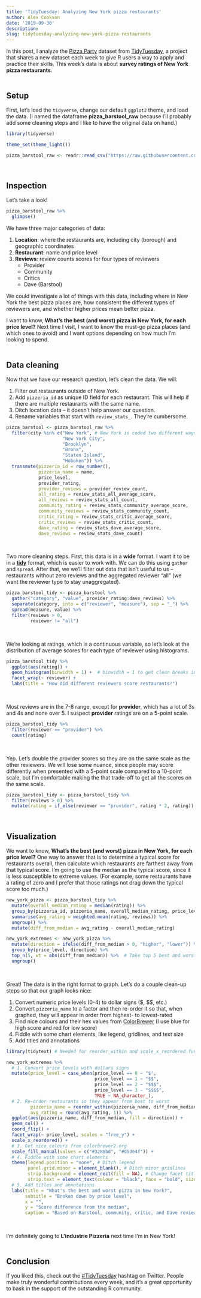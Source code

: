 ```yaml
---
title: 'TidyTuesday: Analyzing New York pizza restaurants'
author: Alex Cookson
date: '2019-09-30'
description: 
slug: tidytuesday-analyzing-new-york-pizza-restaurants
---
```



In this post, I analyze the [Pizza Party](https://github.com/rfordatascience/tidytuesday/tree/master/data/2019/2019-10-01) dataset from [TidyTuesday](https://github.com/rfordatascience/tidytuesday), a project that shares a new dataset each week to give R users a way to apply and practice their skills. This week's data is about **survey ratings of New York pizza restaurants**.  
\  

## Setup

First, let's load the `tidyverse`, change our default `ggplot2` theme, and load the data. (I named the dataframe **pizza_barstool_raw** because I'll probably add some cleaning steps and I like to have the original data on hand.)

```r
library(tidyverse)

theme_set(theme_light())

pizza_barstool_raw <- readr::read_csv("https://raw.githubusercontent.com/rfordatascience/tidytuesday/master/data/2019/2019-10-01/pizza_barstool.csv")
```  
\  

## Inspection

Let's take a look!

```r
pizza_barstool_raw %>%
  glimpse()
```


We have three major categories of data:

1. **Location**: where the restaurants are, including city (borough) and geographic coordinates
2. **Restaurant**: name and price level
3. **Reviews**: review counts scores for four types of reviewers
    + Provider
    + Community
    + Critics
    + Dave (Barstool)

We could investigate a lot of things with this data, including where in New York the best pizza places are, how consistent the different types of reviewers are, and whether higher prices mean better pizza.

I want to know, **What's the best (and worst) pizza in New York, for each price level?** Next time I visit, I want to know the must-go pizza places (and which ones to avoid) and I want options depending on how much I'm looking to spend.  
\    

## Data cleaning

Now that we have our research question, let's clean the data. We will:

1. Filter out restaurants outside of New York.
2. Add `pizzeria_id` as unique ID field for each restaurant. This will help if there are multiple restaurants with the same name.
3. Ditch location data -- it doesn't help answer our question.
4. Rename variables that start with `review_stats_`. They're cumbersome.

```r
pizza_barstool <- pizza_barstool_raw %>%
  filter(city %in% c("New York", # New York is coded two different ways
                     "New York City",
                     "Brooklyn",
                     "Bronx",
                     "Staten Island",
                     "Hoboken")) %>%
  transmute(pizzeria_id = row_number(),
            pizzeria_name = name,
            price_level,
            provider_rating,
            provider_reviews = provider_review_count,
            all_rating = review_stats_all_average_score,
            all_reviews = review_stats_all_count,
            community_rating = review_stats_community_average_score,
            community_reviews = review_stats_community_count,
            critic_rating = review_stats_critic_average_score,
            critic_reviews = review_stats_critic_count,
            dave_rating = review_stats_dave_average_score,
            dave_reviews = review_stats_dave_count)
```  
\  

Two more cleaning steps. First, this data is in a **wide** format. I want it to be in a [**tidy**](https://cran.r-project.org/web/packages/tidyr/vignettes/tidy-data.html) format, which is easier to work with. We can do this using `gather` and `spread`. After that, we we'll filter out data that isn't useful to us -- restaurants without zero reviews and the aggregated reviewer "all" (we want the reviewer type to stay unaggregated).

```r
pizza_barstool_tidy <- pizza_barstool %>%
  gather("category", "value", provider_rating:dave_reviews) %>%
  separate(category, into = c("reviewer", "measure"), sep = "_") %>%
  spread(measure, value) %>%
  filter(reviews > 0,
         reviewer != "all")
```  
\  

We're looking at ratings, which is a continuous variable, so let's look at the distribution of average scores for each type of reviewer using histograms.

```r
pizza_barstool_tidy %>%
  ggplot(aes(rating)) +
  geom_histogram(binwidth = 1) +  # binwidth = 1 to get clean breaks in histogram
  facet_wrap(~ reviewer) +
  labs(title = "How did different reviewers score restaurants?")
```  
\  

Most reviews are in the 7-8 range, except for **provider**, which has a lot of 3s and 4s and none over 5. I suspect **provider** ratings are on a 5-point scale.

```r
pizza_barstool_tidy %>%
  filter(reviewer == "provider") %>%
  count(rating)
```  
\  

Yep. Let's double the provider scores so they are on the same scale as the other reviewers. We will lose some nuance, since people may score differently when presented with a 5-point scale compared to a 10-point scale, but I'm comfortable making the that trade-off to get all the scores on the same scale.

```r
pizza_barstool_tidy <- pizza_barstool_tidy %>%
  filter(reviews > 0) %>%
  mutate(rating = if_else(reviewer == "provider", rating * 2, rating))
```  
\  


## Visualization

We want to know, **What's the best (and worst) pizza in New York, for each price level?** One way to answer that is to determine a typical score for restaurants overall, then calculate which restaurants are farthest away from that typical score. I'm going to use the median as the typical score, since it is less susceptible to extreme values. (For example, some restaurants have a rating of zero and I prefer that those ratings not drag down the typical score too much.)

```r
new_york_pizza <- pizza_barstool_tidy %>%
  mutate(overall_median_rating = median(rating)) %>%
  group_by(pizzeria_id, pizzeria_name, overall_median_rating, price_level) %>%
  summarise(avg_rating = weighted.mean(rating, reviews)) %>%
  ungroup() %>%
  mutate(diff_from_median = avg_rating - overall_median_rating)

new_york_extremes <- new_york_pizza %>%
  mutate(direction = ifelse(diff_from_median > 0, "higher", "lower")) %>%
  group_by(price_level, direction) %>%
  top_n(5, wt = abs(diff_from_median)) %>%  # Take top 5 best and worst
  ungroup()
```  
\  

Great! The data is in the right format to graph. Let's do a couple clean-up steps so that our graph looks nice:

1. Convert numeric price levels (0-4) to dollar signs ($, $$, etc.)
2. Convert `pizzeria_name` to a factor and then re-order it so that, when graphed, they will appear in order from highest- to lowest-rated
3. Find nice colours and their hex values from [ColorBrewer](http://colorbrewer2.org/#type=diverging&scheme=RdBu&n=3) (I use blue for high score and red for low score)
4. Fiddle with some chart elements, like legend, gridlines, and text size
5. Add titles and annotations

```r
library(tidytext) # Needed for reorder_within and scale_x_reordered functions

new_york_extremes %>%
  # 1. Convert price levels with dollars signs
  mutate(price_level = case_when(price_level == 0 ~ "$",
                                 price_level == 1 ~ "$$",
                                 price_level == 2 ~ "$$$",
                                 price_level == 3 ~ "$$$$",
                                 TRUE ~ NA_character_),
  # 2. Re-order restaurants so they appear from best to worst
         pizzeria_name = reorder_within(pizzeria_name, diff_from_median, price_level),
         avg_rating = round(avg_rating, 1)) %>%
  ggplot(aes(pizzeria_name, diff_from_median, fill = direction)) +
  geom_col() +
  coord_flip() +
  facet_wrap(~ price_level, scales = "free_y") +
  scale_x_reordered() +
  # 3. Get nice colours from colorbrewer2.org
  scale_fill_manual(values = c("#3288bd", "#d53e4f")) +
  # 4. Fiddle with some chart elements
  theme(legend.position = "none", # Ditch legend
        panel.grid.minor = element_blank(), # Ditch minor gridlines 
        strip.background = element_rect(fill = NA), # Change facet title background to blank
        strip.text = element_text(colour = "black", face = "bold", size = 12)) +
  # 5. Add titles and annotations
  labs(title = "What's the best and worst pizza in New York?",
       subtitle = "Broken down by price level",
       x = "",
       y = "Score difference from the median",
       caption = "Based on Barstool, community, critic, and Dave reviews")
```  
\  

I'm definitely going to **L'industrie Pizzeria** next time I'm in New York!  
\  

## Conclusion

If you liked this, check out the [#TidyTuesday](https://twitter.com/search?q=%23TidyTuesday) hashtag on Twitter. People make truly wonderful contributions every week, and it's a great opportunity to bask in the support of the outstanding R community.
